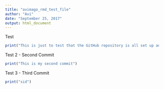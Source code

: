 ```yaml
---
title: "avimago_rmd_test_file"
author: "Avi"
date: "September 25, 2017"
output: html_document
---
```


Test
```r
print("This is just to test that the GitHub repository is all set up and working in a way that it should :p")
```
Test 2 - Second Commit
```r
print("This is my second commit")
```
Test 3 - Third Commit
```r
print("sid")
```

